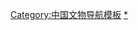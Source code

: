 {{Navbox
|name = 各地山陕会馆
|title = [[山陕会馆|<span style="color:#00008B;">各地山陕会馆</span>]]
|titlestyle = background:#ddddff;color:#00008B
|image = 
|imageleft = 
|basestyle = background:#ddddff;
| listclass = hlist
|group1 = 河南省
|list1 = * [[荆紫关山陕会馆]]
* [[厚坡山陕会馆]]
* [[李官桥山陕会馆]]
* [[社旗山陕会馆]]
* [[石桥山陕会馆]]
* [[唐河山陕会馆]]
* [[汲滩山陕会馆]]
* [[周口山陕会馆]]
* [[洛阳山陕会馆]]
* [[郏县山陕会馆]]
* [[舞阳山陕会馆]]
|group2 = 山东省
|list2 = * [[聊城山陕会馆]]
* [[济南山陕会馆]]
|group3 = 安徽省
|list3 = * [[亳州山陕会馆]]
|group4 = 湖北省
|list4 = * [[襄阳山陕会馆]]
|group5 = 青海省
|list5 = * [[西宁山陕会馆]] 
|group6 = 江苏省
|list6 = * [[扬州山陕会馆]] 
| belowstyle = font-size:85%; background:#ddddff;
| below = 以上所收录为目前尚有建筑或遗址保存的山陕会馆。}}
<noinclude>
[[Category:中国文物导航模板]]
[[Category:山陕会馆|*]]
</noinclude>